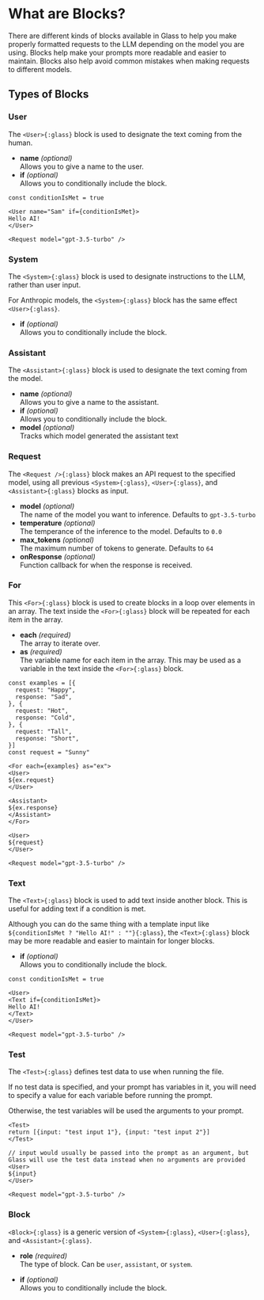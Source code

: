 # What are Blocks?

There are different kinds of blocks available in Glass to help you make properly formatted requests to the LLM depending on the model you are using. Blocks help make your prompts more readable and easier to maintain. Blocks also help avoid common mistakes when making requests to different models.

## Types of Blocks

### User

The `<User>{:glass}` block is used to designate the text coming from the human.

- **name** <i>(optional)</i> <br/> Allows you to give a name to the user.
- **if** <i>(optional)</i> <br/> Allows you to conditionally include the block.

```glass-ts
const conditionIsMet = true

<User name="Sam" if={conditionIsMet}>
Hello AI!
</User>

<Request model="gpt-3.5-turbo" />
```

### System

The `<System>{:glass}` block is used to designate instructions to the LLM, rather than user input.

For Anthropic models, the `<System>{:glass}` block has the same effect `<User>{:glass}`.

- **if** <i>(optional)</i> <br/> Allows you to conditionally include the block.

### Assistant

The `<Assistant>{:glass}` block is used to designate the text coming from the model.

- **name** <i>(optional)</i> <br/> Allows you to give a name to the assistant.
- **if** <i>(optional)</i> <br/> Allows you to conditionally include the block.
- **model** <i>(optional)</i> <br/> Tracks which model generated the assistant text

### Request

The `<Request />{:glass}` block makes an API request to the specified model, using all previous `<System>{:glass}`, `<User>{:glass}`, and `<Assistant>{:glass}` blocks as input.

- **model** <i>(optional)</i> <br/> The name of the model you want to inference. Defaults to `gpt-3.5-turbo`
- **temperature** <i>(optional)</i> <br/> The temperance of the inference to the model. Defaults to `0.0`
- **max_tokens** <i>(optional)</i> <br/> The maximum number of tokens to generate. Defaults to `64`
- **onResponse** <i>(optional)</i> <br/> Function callback for when the response is received.

### For

This `<For>{:glass}` block is used to create blocks in a loop over elements in an array. The text inside the `<For>{:glass}` block will be repeated for each item in the array.

- **each** <i>(required)</i> <br/> The array to iterate over.
- **as** <i>(required)</i><br/> The variable name for each item in the array. This may be used as a variable in the text inside the `<For>{:glass}` block.

```glass-ts
const examples = [{
  request: "Happy",
  response: "Sad",
}, {
  request: "Hot",
  response: "Cold",
}, {
  request: "Tall",
  response: "Short",
}]
const request = "Sunny"

<For each={examples} as="ex">
<User>
${ex.request}
</User>

<Assistant>
${ex.response}
</Assistant>
</For>

<User>
${request}
</User>

<Request model="gpt-3.5-turbo" />
```

### Text

The `<Text>{:glass}` block is used to add text inside another block. This is useful for adding text if a condition is met.

Although you can do the same thing with a template input like `${conditionIsMet ? "Hello AI!" : ""}{:glass}`, the `<Text>{:glass}` block may be more readable and easier to maintain for longer blocks.

- **if** <i>(optional)</i> <br/> Allows you to conditionally include the block.

```glass-ts
const conditionIsMet = true

<User>
<Text if={conditionIsMet}>
Hello AI!
</Text>
</User>

<Request model="gpt-3.5-turbo" />
```

### Test

The `<Test>{:glass}` defines test data to use when running the file.

If no test data is specified, and your prompt has variables in it, you will need to specify a value for each variable before running the prompt.

Otherwise, the test variables will be used the arguments to your prompt.

```glass-ts
<Test>
return [{input: "test input 1"}, {input: "test input 2"}]
</Test>

// input would usually be passed into the prompt as an argument, but Glass will use the test data instead when no arguments are provided
<User>
${input}
</User>

<Request model="gpt-3.5-turbo" />
```

### Block

`<Block>{:glass}` is a generic version of `<System>{:glass}`, `<User>{:glass}`, and `<Assistant>{:glass}`.

- **role** <i>(required)</i> <br/> The type of block. Can be `user`, `assistant`, or `system`.

- **if** <i>(optional)</i> <br/> Allows you to conditionally include the block.
